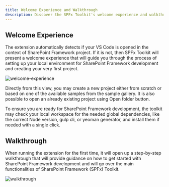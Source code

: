 ```yaml
---
title: Welcome Experience and Walkthrough
description: Discover the SPFx Toolkit's welcome experience and walkthrough, guiding you through project creation and environment validation for SharePoint Framework development.
---
```


## Welcome Experience

The extension automatically detects if your VS Code is opened in the context of SharePoint Framework project. If it is not, then SPFx Toolkit will present a welcome experience that will guide you through the process of setting up your local environment for SharePoint Framework development and creating your very first project.

![welcome-experience](../../../../../assets/images/welcome-experience.png)

Directly from this view, you may create a new project either from scratch or based on one of the available samples from the sample gallery. It is also possible to open an already existing project using Open folder button.

To ensure you are ready for SharePoint Framework development, the toolkit may check your local workspace for the needed global dependencies, like the correct Node version, gulp cli, or yeoman generator, and install them if needed with a single click.

## Walkthrough

When running the extension for the first time, it will open up a step-by-step walkthrough that will provide guidance on how to get started with SharePoint Framework development and will go over the main functionalities of SharePoint Framework (SPFx) Toolkit.

![walkthrough](../../../../../assets/images/walkthrough.png)
